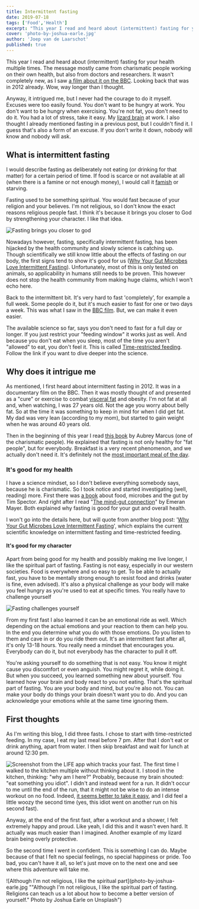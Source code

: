 ```yaml
---
title: Intermittent fasting
date: 2019-07-18
tags: ['Food','Health']
excerpt: "This year I read and heard about (intermittent) fasting for your health multiple times. It wasn't completely new, as I saw a film about it on the BBC."
cover: 'photo-by-joshua-earle.jpg'
author: 'Joep van de Laarschot'
published: true
---
```


This year I read and heard about (intermittent) fasting for your health multiple times. The message mostly came from charismatic people working on their own health, but also from doctors and researchers. It wasn't completely new, as I saw [a film about it on the BBC](https://www.bbc.co.uk/programmes/b01lxyzc). Looking back that was in 2012 already. Wow, way longer than I thought.

Anyway, it intrigued me, but I never had the courage to do it myself. Excuses were too easily found. You don't want to be hungry at work. You don't want to be hungry when exercising. You're not fat, you don't need to do it. You had a lot of stress, take it easy. My [lizard brain](https://facilethings.com/blog/en/lizard-brain) at work. I also thought I already mentioned fasting in a previous post, but I couldn't find it. I guess that's also a form of an excuse. If you don't write it down, nobody will know and nobody will ask.

## What is intermittent fasting

I would describe fasting as deliberately not eating (or drinking for that matter) for a certain period of time. If food is scarce or not available at all (when there is a famine or not enough money), I would call it [famish](https://www.dictionary.com/browse/famish) or starving.

Fasting used to be something spiritual. You would fast because of your religion and your believes. I'm not religious, so I don't know the exact reasons religious people fast. I think it's because it brings you closer to God by strengthening your character. I like that idea.

![Fasting brings you closer to god](5qwbuwkowru.jpg "Photo by Iván Tejero on Unsplash")

Nowadays however, fasting, specifically intermittent fasting, has been hijacked by the health community and slowly science is catching up. Though scientifically we still know little about the effects of fasting on our body, the first signs tend to show it's good for us ([Why Your Gut Microbes Love Intermittent Fasting](https://medium.com/lifeomic/why-your-gut-microbes-love-intermittent-fasting-5716948281a3)). Unfortunately, most of this is only tested on animals, so applicability in humans still needs to be proven. This however does not stop the health community from making huge claims, which I won't echo here.

Back to the intermittent bit. It's very hard to fast 'completely', for example a full week. Some people do it, but it's much easier to fast for one or two days a week. This was what I saw in the [BBC film](https://www.bbc.co.uk/programmes/b01lxyzc). But, we can make it even easier.

The available science so far, says you don't need to fast for a full day or longer. If you just restrict your "feeding window" it works just as well. And because you don't eat when you sleep, most of the time you aren't "allowed" to eat, you don't feel it. This is called [Time-restricted feeding](https://medium.com/lifeomic/time-restricted-feeding-how-and-when-you-break-your-fast-matters-f241d40950f3). Follow the link if you want to dive deeper into the science.

## Why does it intrigue me

As mentioned, I first heard about intermittent fasting in 2012. It was in a documentary film on the BBC. Then it was mostly thought of and presented as a "cure" or exercise to combat [visceral fat](https://en.wikipedia.org/wiki/Abdominal_obesity) and obesity. I'm not fat at all and, when watching, I was 27 years old. Not the age you worry about belly fat. So at the time it was something to keep in mind for when I did get fat. My dad was very lean (according to my mom), but started to gain weight when he was around 40 years old.

Then in the beginning of this year I read [this book](/own-the-day-own-your-life/) by Aubrey Marcus (one of the charismatic people). He explained that fasting is not only healthy for "fat people", but for everybody. Breakfast is a very recent phenomenon, and we actually don't need it. It's definitely not the [most important meal of the day](http://us15.campaign-archive.com/?u=21bc5f75235505c27ce465f90&id=6dc29f6b24).

### It's good for my health

I have a science mindset, so I don't believe everything somebody says, because he is charismatic. So I took notice and started investigating (well, reading) more. First there was [a book](/the-diet-myth/) about food, microbes and the gut by Tim Spector. And right after I read "[The mind-gut connection](https://www.goodreads.com/book/show/28837738-the-mind-gut-connection)" by Emeran Mayer. Both explained why fasting is good for your gut and overall health.

I won't go into the details here, but will quote from another blog post: '[Why Your Gut Microbes Love Intermittent Fasting](https://medium.com/lifeomic/why-your-gut-microbes-love-intermittent-fasting-5716948281a3)', which explains the current scientific knowledge on intermittent fasting and time-restricted feeding.

<Quote 
    quote="From recent scientific work, we've learned that not only what we eat, but *when* we eat, can impact our health, potentially by changing the microbial communities in our guts. Intermittent fasting and other forms of dietary restriction, together with intake of fiber and other gut microbe enhancing foods, can theoretically increase insulin sensitivity, reduce inflammation, enhance immune tolerance and tissue repair, boost mitochondrial function, rid the body of damaged senescence cells and ultimately increase health and longevity." 
    href="https://medium.com/lifeomic/why-your-gut-microbes-love-intermittent-fasting-5716948281a3"
    source="Why Your Gut Microbes Love Intermittent Fasting"
    name="Paige Brown Jarreau"
    profile="https://medium.com/@fromthelabbench" />

#### It's good for my character

Apart from being good for my health and possibly making me live longer, I like the spiritual part of fasting. Fasting is not easy, especially in our western societies. Food is everywhere and so easy to get. To be able to actually fast, you have to be mentally strong enough to resist food and drinks (water is fine, even advised). It's also a physical challenge as your body will make you feel hungry as you're used to eat at specific times. You really have to challenge yourself

![Fasting challenges yourself](photo-by-linh-nguyen.jpg "Photo by Linh Nguyen on Unsplash")

From my first fast I also learned it can be an emotional ride as well. Which depending on the actual emotions and your reaction to them can help you. In the end you determine what you do with those emotions. Do you listen to them and cave in or do you ride them out. It's an intermittent fast after all, it's only 13-18 hours. You really need a mindset that encourages you. Everybody can do it, but not everybody has the character to pull it off.

You're asking yourself to do something that is not easy. You know it might cause you discomfort or even anguish. You might regret it, while doing it. But when you succeed, you learned something new about yourself. You learned how your brain and body react to you not eating. That's the spiritual part of fasting. You are your body and mind, but you're also not. You can make your body do things your brain doesn't want you to do. And you can acknowledge your emotions while at the same time ignoring them.

## First thoughts

As I'm writing this blog, I did three fasts. I chose to start with time-restricted feeding. In my case, I eat my last meal before 7 pm. After that I don't eat or drink anything, apart from water. I then skip breakfast and wait for lunch at around 12:30 pm.

![Screenshot from the LIFE app which tracks your fast.](screenshot-life-app.png "Screenshot from the LIFE app which tracks your fast.") The first time I walked to the kitchen multiple without thinking about it. I stood in the kitchen, thinking: "why am I here?" Probably, because my brain shouted: "eat something you idiot". I didn't and instead went for a run. It didn't occur to me until the end of the run, that it might not be wise to do an intense workout on no food. Indeed, [it seems better to take it easy](https://www.healthline.com/health/how-to-exercise-safely-intermittent-fasting#5), and I did feel a little woozy the second time (yes, this idiot went on another run on his second fast).

Anyway, at the end of the first fast, after a workout and a shower, I felt extremely happy and proud. Like yeah, I did this and it wasn't even hard. It actually was much easier than I imagined. Another example of my lizard brain being overly protective.

So the second time I went in confident. This is something I can do. Maybe because of that I felt no special feelings, no special happiness or pride. Too bad, you can't have it all, so let's just move on to the next one and see where this adventure will take me.

![Although I'm not religious, I like the spiritual part](photo-by-joshua-earle.jpg ""Although I'm not religious, I like the spiritual part of fasting. Religions can teach us a lot about how to become a better version of yourself." Photo by Joshua Earle on Unsplash")